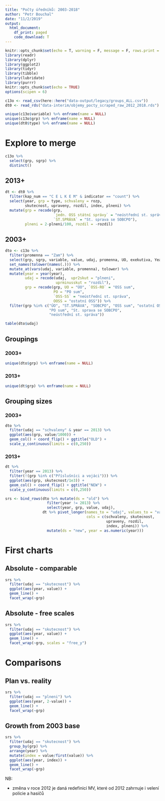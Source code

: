 ```yaml
---
title: "Počty úředníků: 2003-2018"
author: "Petr Bouchal"
date: "11/2/2019"
output: 
  html_document:
    df_print: paged
    code_download: T
---
```


```r
knitr::opts_chunk$set(echo = T, warning = F, message = F, rows.print = 20)
library(readr)
library(dplyr)
library(ggplot2)
library(tidyr)
library(tibble)
library(lubridate)
library(purrr)
knitr::opts_chunk$set(echo = TRUE)
options(scipen = 6)
```

```r
c13o <- read_csv(here::here("data-output/legacy/groups_ALL.csv"))
dt0 <- read_rds("data-interim/objemy_pocty_scraped_raw_2012_2018.rds")
```


```r
unique(c13o$variable) %>% enframe(name = NULL)
unique(c13o$grp) %>% enframe(name = NULL)
unique(dt0$type) %>% enframe(name = NULL)
```

# Explore to merge {.tabset}

```r
c13o %>% 
  select(grp, sgrp) %>% 
  distinct()
```

## 2013+

```r
dt <- dt0 %>% 
  filter(kap_num == "C E L K E M" & indicator == "count") %>% 
  select(year, grp = type, schvaleny = rozp,
         skutecnost, upraveny, rozdil, index, plneni) %>% 
  mutate(grp = recode(grp, 
                      `jedn. OSS státní správy` = "neústřední st. správa",
                      `ST.SPRÁVA` = "St. sprava se SOBCPO"),
         plneni = 2-plneni/100, rozdil = -rozdil)
```

## 2003+

```r
dto <- c13o %>% 
  filter(promenna == "Zam") %>% 
  select(grp, sgrp, variable, value, udaj, promenna, UO, exekutiva, Year) %>% 
  set_names(tolower(names(.))) %>% 
  mutate_at(vars(udaj, variable, promenna), tolower) %>% 
  mutate(year = year(year),
         udaj = recode(udaj,  upr2skut = "plneni",
                       uprminusskut = "rozdil"),
         grp = recode(grp, UO = "ÚO", `OSS-RO` = "OSS sum",
                      PO = "PO sum",
                      `OSS-SS` = "neústřední st. správa",
                      OOSS = "ostatní OSS")) %>% 
  filter(grp %in% c("ÚO", "ST.SPRÁVA", "SOBCPO", "OSS sum", "ostatní OSS",
                    "PO sum", "St. sprava se SOBCPO", 
                    "neústřední st. správa"))
```

```r
table(dto$udaj)
```

## Groupings {.tabset}

### 2003+

```r
unique(dto$grp) %>% enframe(name = NULL)
```

### 2013+ 

```r
unique(dt$grp) %>% enframe(name = NULL)
```

## Grouping sizes {.tabset}

### 2003+

```r
dto %>% 
  filter(udaj == "schvaleny" & year == 2013) %>% 
  ggplot(aes(grp, value/1000)) +
  geom_col() + coord_flip() + ggtitle("OLD") + 
  scale_y_continuous(limits = c(0,250))
```

### 2013+

```r
dt %>% 
  filter(year == 2013) %>% 
  filter(!(grp %in% c("Příslušníci a vojáci"))) %>%
  ggplot(aes(grp, skutecnost/1e3)) +
  geom_col() + coord_flip() + ggtitle("NEW") +
  scale_y_continuous(limits = c(0,250))
```

```r
srs <- bind_rows(dto %>% mutate(ds = "old") %>%
                   filter(year != 2013) %>% 
                   select(year, grp, value, udaj),
                 dt %>% pivot_longer(names_to = "udaj", values_to = "value",
                                     cols = c(schvaleny, skutecnost,
                                              upraveny, rozdil, 
                                              index, plneni)) %>% 
                   mutate(ds = "new", year = as.numeric(year)))
```

# First charts {.tabset}

## Absolute - comparable 

```r
srs %>% 
  filter(udaj == "skutecnost") %>% 
  ggplot(aes(year, value)) +
  geom_line() +
  facet_wrap(~grp)
```

## Absolute - free scales

```r
srs %>% 
  filter(udaj == "skutecnost") %>% 
  ggplot(aes(year, value)) +
  geom_line() +
  facet_wrap(~grp, scales = "free_y")
```

# Comparisons {.tabset}

## Plan vs. reality

```r
srs %>% 
  filter(udaj == "plneni") %>% 
  ggplot(aes(year, 2-value)) +
  geom_line() +
  facet_wrap(~grp)
```

## Growth from 2003 base

```r
srs %>% 
  filter(udaj == "skutecnost") %>% 
  group_by(grp) %>% 
  arrange(year) %>% 
  mutate(index = value/first(value)) %>% 
  ggplot(aes(year, index)) +
  geom_line() +
  facet_wrap(~grp)
```

NB:

- změna v roce 2012 je daná redefinicí MV, které od 2012 zahrnuje i velení policie a hasičů
